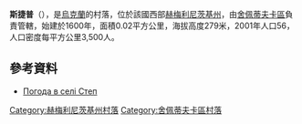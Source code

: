 {{coord|50|1|18|N|27|6|31|E|scale:100000|display=title}}

'''斯捷普'''（{{lang-uk|Степ}}），是[[烏克蘭|烏克蘭]]的村落，位於該國西部[[赫梅利尼茨基州|赫梅利尼茨基州]]，由[[舍佩蒂夫卡區|舍佩蒂夫卡區]]負責管轄，始建於1600年，面積0.02平方公里，海拔高度279米，2001年人口56，人口密度每平方公里3,500人。

==參考資料==
* [http://weather.in.ua/ua/hmel'nickaja/25099 Погода в селі Степ] {{Wayback|url=http://weather.in.ua/ua/hmel%27nickaja/25099 |date=20160305113128 }}

{{DEFAULTSORT:Степ}}
[[Category:赫梅利尼茨基州村落|Category:赫梅利尼茨基州村落]]
[[Category:舍佩蒂夫卡區村落|Category:舍佩蒂夫卡區村落]]


{{Khmelnytskyi-geo-stub}}